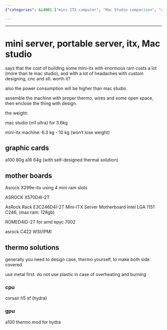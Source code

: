 ```yaml
---
{"categories": &id001 ["mini-ITX computer", "Mac Studio comparison", "cost efficiency", "power consumption", "hardware options", "cooling solutions", "case design"], "category": "Mini-ITX Computers", "date": "2023-12-22 23:52:59", "description": "This article compares the cost, power consumption, and hardware options between a mini-ITX computer with high RAM capacity and Apple's Mac Studio. The discussion covers cooling solutions and case design to prevent overheating.", "tags": *id001, "title": "mini server, portable server, itx, Mac studio"}

---
```


------

# mini server, portable server, itx, Mac studio

says that the cost of building some mini-itx with enormous ram costs a lot (more than te mac studio), and with a lot of headaches with custom designing, cnc and stl. worth it?

also the power consumption will be higher than mac studio.

assemble the machine with proper thermo, wires and some open space, then enclose the thing with design.


the weight:

mac studio (m1 ultra) for 3.6kg 

mini-itx machine: 6.3 kg - 10 kg (won't lose weight)

## graphic cards

a100 80g
a16 64g (with self-designed thermal solution)

## mother boards

Asrock X299e-itx using 4 mini ram slots

ASROCK X570D4I-2T

AsRock Rack E3C246D4I-2T Mini-ITX Server Motherboard Intel LGA 1151 C246, (max ram: 128gb)

ROMED4ID-2T for amd epyc 7002

asrock C422 WSI/IPMI

## thermo solutions

generally you need to design case, thermo yourself, to make both side covered

use metal first. do not use plastic in case of overheating and burning

### cpu

corsair h5 sf (hydra)

### gpu

a100 thermo mod for hydra

